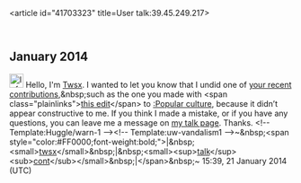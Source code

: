 <article id="41703323" title=User talk:39.45.249.217>
	<talkpage id="41703323" title="User talk:39.45.249.217">

== January 2014 ==

[[File:Information.svg|25px|alt=Information icon]] Hello, I'm [[User:Twsx|Twsx]]. I wanted to let you know that I undid one of [[Special:Contributions/39.45.249.217|your recent contributions]],&amp;nbsp;such as the one you made with &lt;span class=&quot;plainlinks&quot;&gt;[http://en.wikipedia.org/wiki/Popular_culture?diff=591725955 this edit]&lt;/span&gt; to [[:Popular culture]], because it didn’t appear constructive to me. If you think I made a mistake, or if you have any questions, you can leave me a message on [[User_talk:Twsx|my talk page]]. Thanks. &lt;!-- Template:Huggle/warn-1 --&gt;&lt;!-- Template:uw-vandalism1 --&gt;~&amp;nbsp;&lt;span style=&quot;color:#FF0000;font-weight:bold;&quot;&gt;|&amp;nbsp;&lt;small&gt;[[User:Twsx|twsx]]&lt;/small&gt;&amp;nbsp;|&amp;nbsp;&lt;small&gt;&lt;sup&gt;[[User talk:Twsx|talk]]&lt;/sup&gt;&lt;sub&gt;[[Special:Contributions/Twsx|cont]]&lt;/sub&gt;&lt;/small&gt;&amp;nbsp;|&lt;/span&gt;&amp;nbsp;~ 15:39, 21 January 2014 (UTC)
	</talkpage>
</article>
